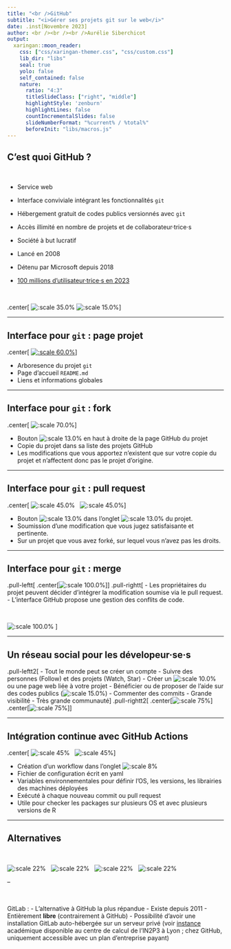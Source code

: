 ```yaml
---
title: "<br />GitHub"
subtitle: "<i>Gérer ses projets git sur le web</i>"
date: .inst[Novembre 2023]
author: <br /><br /><br />Aurélie Siberchicot
output:
  xaringan::moon_reader:
    css: ["css/xaringan-themer.css", "css/custom.css"]
    lib_dir: "libs"
    seal: true
    yolo: false
    self_contained: false
    nature:
      ratio: "4:3"
      titleSlideClass: ["right", "middle"]
      highlightStyle: 'zenburn'
      highlightLines: false
      countIncrementalSlides: false
      slideNumberFormat: "%current% / %total%"
      beforeInit: "libs/macros.js"
---
```




## C'est quoi GitHub ?

<br />

- Service web
- Interface conviviale intégrant les fonctionnalités `git`
- Hébergement gratuit de codes publics versionnés avec `git` 
- Accès illimité en nombre de projets et de collaborateur·trice·s


- Société à but lucratif
- Lancé en 2008
- Détenu par Microsoft depuis 2018
- [100 millions d'utilisateur·trice·s en 2023](https://github.blog/2023-01-25-100-million-developers-and-counting/)

<br />

.center[
![:scale 35.0%](img/GitHub_Logo.png)
![:scale 15.0%](img/GitHub-Mark-120px-plus.png)
]



---

## Interface pour `git` : page projet 

.center[
[![:scale 60.0%](img/github-pageprojet.png)](https://github.com/sdray/ade4)
]

- Arboresence du projet `git`
- Page d'accueil `README.md`
- Liens et informations globales

---

## Interface pour `git` : fork

.center[
![:scale 70.0%](img/github-fork.png)
]

- Bouton ![:scale 13.0%](img/github-boutonfork.png) en haut à droite de la page GitHub du projet
- Copie du projet dans sa liste des projets GitHub
- Les modifications que vous apportez n'existent que sur votre copie du projet et n'affectent donc pas le projet d'origine.


---

## Interface pour `git` : pull request

.center[
![:scale 45.0%](img/github-pullrequest2.png)
&nbsp;
![:scale 45.0%](img/github-pullrequest.png)
]

- Bouton ![:scale 13.0%](img/github-boutonpullrequest.png) dans l'onglet ![:scale 13.0%](img/github-menupullrequest.png) du projet.
- Soumission d'une modification que vous jugez satisfaisante et pertinente.
- Sur un projet que vous avez forké, sur lequel vous n'avez pas les droits.

---

## Interface pour `git` : merge

.pull-leftt[
.center[![:scale 100.0%](img/github-merge.png)]
]
.pull-rightt[
- Les propriétaires du projet peuvent décider d'intégrer la modification soumise via le pull request.
- L'interface GitHub propose une gestion des conflits de code.

&nbsp;

![:scale 100.0%](img/pullrequest-mergebutton.png)
]

---

## Un réseau social pour les dévelopeur·se·s

.pull-leftt2[
- Tout le monde peut se créer un compte
- Suivre des personnes (Follow) et des projets (Watch, Star)
- Créer un ![:scale 10.0%](img/github-wiki.png) ou une page web liée à votre projet
- Bénéficier ou de proposer de l'aide sur des codes publics (![:scale 15.0%](img/github-issues.png))
- Commenter des commits
- Grande visibilité
- Très grande communauté
]
.pull-rightt2[
.center[![:scale 75%](img/github-follow.png)]
.center[![:scale 75%](img/github-watch.png)]
]



---

## Intégration continue avec GitHub Actions


.center[
![:scale 45%](img/github-actions2.png)
&nbsp;
![:scale 45%](img/github-actions.png)
]


- Création d'un workflow dans l'onglet ![:scale 8%](img/github-workflow.png)
- Fichier de configuration écrit en yaml
- Variables environnementales pour définir l'OS, les versions, les librairies des machines déployées
- Exécuté à chaque nouveau commit ou pull request
- Utile pour checker les packages sur plusieurs OS et avec plusieurs versions de R


---


## Alternatives

&nbsp;

![:scale 22%](img/GitLab_logo.svg.png)
&nbsp;
![:scale 22%](img/Bitbucket-Logo-blue.svg.png)
&nbsp;
![:scale 22%](img/SourceForge_logo_transparent.svg.png)
&nbsp;
![:scale 22%](img/rforge_logo.png)

--

&nbsp;


GitLab : 
- L'alternative à GitHub la plus répandue
- Existe depuis 2011
- Entièrement **libre** (contrairement à GitHub)
- Possibilité d'avoir une installation GitLab auto-hébergée sur un serveur privé (voir [instance](https://doc.cc.in2p3.fr/fr/Collaborative-tools/tools/gitlab.html) académique disponible au centre de calcul de l'IN2P3 à Lyon ; chez GitHub, uniquement accessible avec un plan d'entreprise payant)








